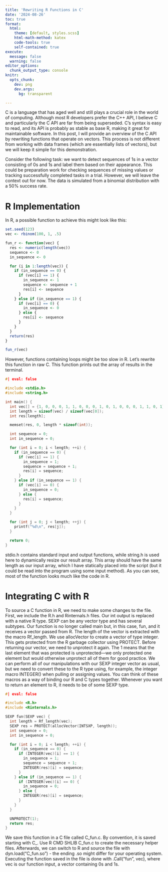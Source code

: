 ```yaml
---
title: 'Rewriting R Functions in C'
date: '2024-08-26'
toc: true
format:
  html:
    theme: [default, styles.scss]
    html-math-method: katex
    code-tools: true
    self-contained: true
execute: 
  message: false
  warning: false
editor_options: 
  chunk_output_type: console
knitr:
  opts_chunk:
    dev: png
    dev.args:
      bg: transparent

---
```


C is a language that has aged well and still plays a crucial role in the world of computing. Although most R developers prefer the C++ API, I believe C and particularly the C API are far from being superseded. C’s syntax is easy to read, and its API is probably as stable as base R, making it great for maintainable software. In this post, I will provide an overview of the C API by rewriting functions that operate on vectors. This process is not different from working with data frames (which are essentially lists of vectors), but we will keep it simple for this demonstration.

Consider the following task: we want to detect sequences of 1s in a vector consisting of 0s and 1s and label them based on their appearance. This could be preparation work for checking sequences of missing values or tracking successfully completed tasks in a trial. However, we will leave the context out for now. The data is simulated from a binomial distribution with a 50% success rate.

# R Implementation

In R, a possible function to achieve this might look like this:

```r

set.seed(123)
vec <- rbinom(100, 1, .5)

fun_r <- function(vec) {
  res <- numeric(length(vec))
  sequence <- 0
  in_sequence <- 0

  for (i in 1:length(vec)) {
    if (in_sequence == 0) {
      if (vec[i] == 1) {
        in_sequence <- 1
        sequence <- sequence + 1
        res[i] <- sequence
      }
    } else if (in_sequence == 1) {
      if (vec[i] == 0) {
        in_sequence <- 0
      } else {
        res[i] <- sequence
      }
    }
  }
  return(res)
}

fun_r(vec)

```

However, functions containing loops might be too slow in R. Let’s rewrite this function in raw C. This function prints out the array of results in the terminal.

```c
#| eval: false

#include <stdio.h>
#include <string.h>

int main() {
  int vec[] = {1, 0, 0, 0, 1, 1, 0, 0, 0, 1, 0, 1, 0, 0, 0, 1, 1, 0, 1};
  int length = sizeof(vec) / sizeof(vec[0]);
  int res[length];

  memset(res, 0, length * sizeof(int)); 

  int sequence = 0;
  int in_sequence = 0;

  for (int i = 0; i < length; ++i) {
    if (in_sequence == 0) {
      if (vec[i] == 1) {
        in_sequence = 1;
        sequence = sequence + 1;
        res[i] = sequence;
      }
    } else if (in_sequence == 1) {
      if (vec[i] == 0) {
        in_sequence = 0;
      } else {
        res[i] = sequence;
      }
    }
  }

  for (int j = 0; j < length; ++j) {
    printf("%d\n", res[j]);
  }

  return 0;
}

```

stdio.h contains standard input and output functions, while string.h is used here to dynamically resize our result array. This array should have the same length as our input array, which I have statically placed into the script (but it could be read into the program using some input method). As you can see, most of the function looks much like the code in R.

# Integrating C with R

To source a C function in R, we need to make some changes to the file. First, we include the R.h and Rinternals.h files. Our int output is replaced with a native R type. SEXP can be any vector type and has several subtypes. Our function is no longer called main but, in this case, fun, and it receives a vector passed from R. The length of the vector is extracted with the macro Rf_length. We use allocVector to create a vector of type integer. This gets protected from the R garbage collector using PROTECT. Before returning our vector, we need to unprotect it again. The 1 means that the last element that was protected is unprotected—we only protected one element but would otherwise unprotect all of them for good practice. We can perform all of our manipulations with our SEXP integer vector as usual, but we need to convert these to the R type using, for example, the integer macro INTEGER() when pulling or assigning values. You can think of these macros as a way of binding our R and C types together. Whenever you want to return an element to R, it needs to be of some SEXP type.

```c
#| eval: false

#include <R.h>
#include <Rinternals.h>

SEXP fun(SEXP vec) {
  int length = Rf_length(vec);
  SEXP res = PROTECT(allocVector(INTSXP, length));
  int sequence = 0;
  int in_sequence = 0;

  for (int i = 0; i < length; ++i) {
    if (in_sequence == 0) {
      if (INTEGER(vec)[i] == 1) {
        in_sequence = 1;
        sequence = sequence + 1;
        INTEGER(res)[i] = sequence;
      }
    } else if (in_sequence == 1) {
      if (INTEGER(vec)[i] == 0) {
        in_sequence = 0;
      } else {
        INTEGER(res)[i] = sequence;
      }
    }
  }

  UNPROTECT(1);
  return res;
}

```

We save this function in a C file called C_fun.c. By convention, it is saved starting with C_. Use R CMD SHLIB C_fun.c to create the necessary helper files. Afterwards, we can switch to R and source the file with dyn.load(“C_fun.so”) - the ending .so might differ for your operating system. Executing the function saved in the file is done with .Call(“fun”, vec), where vec is our function input, a vector containing 0s and 1s.
